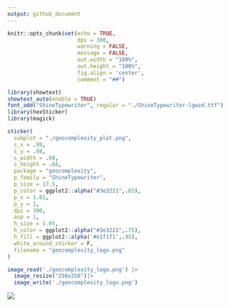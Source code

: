 ```yaml
---
output: github_document
---
```


```r
knitr::opts_chunk$set(echo = TRUE,
                      dpi = 300,
                      warning = FALSE,
                      message = FALSE,
                      out.width = "100%",
                      out.height = "100%",
                      fig.align = 'center',
                      comment = "##")
```

```r
library(showtext)
showtext_auto(enable = TRUE)
font_add("ShineTypewriter", regular = "./ShineTypewriter-lgwzd.ttf")
library(hexSticker)
library(magick)

sticker(
  subplot = "./geocomplexity_plot.png",
  s_x = .99,
  s_y = .98,
  s_width = .68,
  s_height = .68,
  package = "geocomplexity",
  p_family = "ShineTypewriter",
  p_size = 17.5,
  p_color = ggplot2::alpha("#3e3221",.65),
  p_x = 1.01,
  p_y = 1,
  dpi = 300,
  asp = 1,
  h_size = 1.05,
  h_color = ggplot2::alpha("#3e3221",.75),
  h_fill = ggplot2::alpha('#e1f1f1',.95),
  white_around_sticker = F,
  filename = "geocomplexity_logo.png"
)

image_read('./geocomplexity_logo.png') |> 
  image_resize("256x256")|> 
  image_write('./geocomplexity_logo.png')
```


![](./geocomplexity_logo.png)